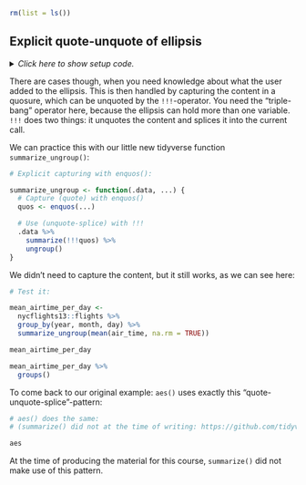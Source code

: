 ```r
rm(list = ls())
```


## Explicit quote-unquote of ellipsis

<details><summary>*Click here to show setup code.*</summary>
```r
### Explicit quote-unquote of ellipsis

```
```r
library(tidyverse)
library(rlang)
```
</details>

There are cases though, when you need knowledge about what the user added to the ellipsis.
This is then handled by capturing the content in a quosure, which can be unquoted by the `!!!`-operator.
You need the "triple-bang" operator here, because the ellipsis can hold more than one variable.
`!!!` does two things: it unquotes the content and splices it into the current call.

We can practice this with our little new tidyverse function `summarize_ungroup()`:

```r
# Explicit capturing with enquos():
```
```r
summarize_ungroup <- function(.data, ...) {
  # Capture (quote) with enquos()
  quos <- enquos(...)

  # Use (unquote-splice) with !!!
  .data %>%
    summarize(!!!quos) %>%
    ungroup()
}
```

We didn't need to capture the content, but it still works, as we can see here:

```r
# Test it:
```
```r
mean_airtime_per_day <-
  nycflights13::flights %>%
  group_by(year, month, day) %>%
  summarize_ungroup(mean(air_time, na.rm = TRUE))

mean_airtime_per_day

mean_airtime_per_day %>%
  groups()
```

To come back to our original example: `aes()` uses exactly this "quote-unquote-splice"-pattern:

```r
# aes() does the same:
# (summarize() did not at the time of writing: https://github.com/tidyverse/dplyr/pull/4357)
```
```r
aes
```

At the time of producing the material for this course, `summarize()` did not make use of this pattern.
